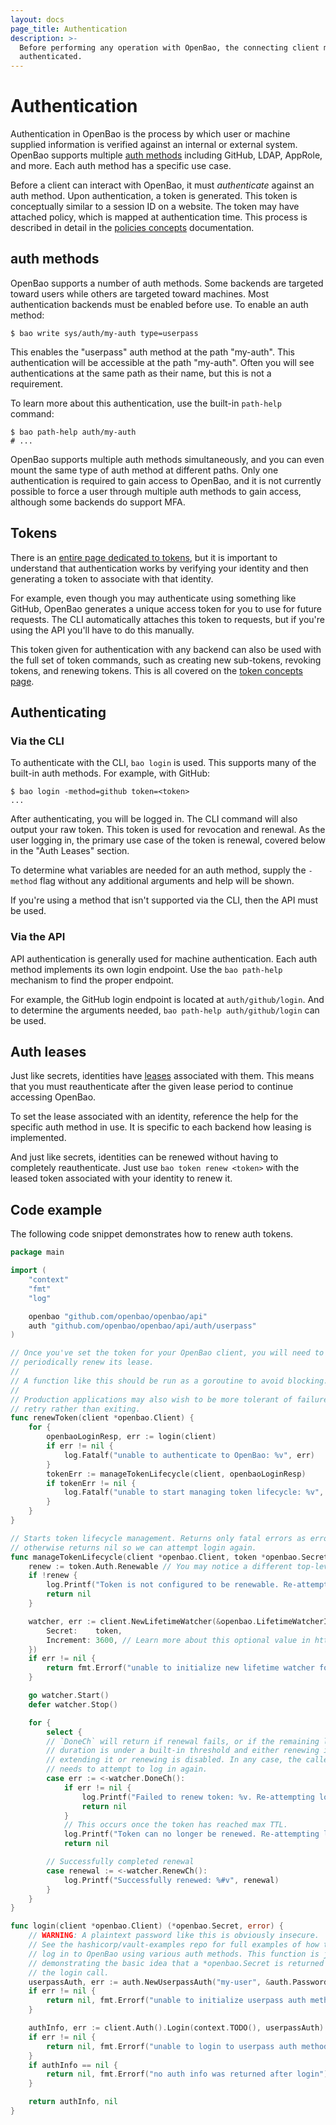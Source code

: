 ```yaml
---
layout: docs
page_title: Authentication
description: >-
  Before performing any operation with OpenBao, the connecting client must be
  authenticated.
---
```


# Authentication

Authentication in OpenBao is the process by which user or machine supplied
information is verified against an internal or external system. OpenBao supports
multiple [auth methods](/vault/docs/auth) including GitHub,
LDAP, AppRole, and more. Each auth method has a specific use case.

Before a client can interact with OpenBao, it must _authenticate_ against an
auth method. Upon authentication, a token is generated. This token is
conceptually similar to a session ID on a website. The token may have attached
policy, which is mapped at authentication time. This process is described in
detail in the [policies concepts](/vault/docs/concepts/policies) documentation.

## auth methods

OpenBao supports a number of auth methods. Some backends are targeted
toward users while others are targeted toward machines. Most authentication
backends must be enabled before use. To enable an auth method:

```shell-session
$ bao write sys/auth/my-auth type=userpass
```

This enables the "userpass" auth method at the path "my-auth". This
authentication will be accessible at the path "my-auth". Often you will see
authentications at the same path as their name, but this is not a requirement.

To learn more about this authentication, use the built-in `path-help` command:

```shell-session
$ bao path-help auth/my-auth
# ...
```

OpenBao supports multiple auth methods simultaneously, and you can even
mount the same type of auth method at different paths. Only one
authentication is required to gain access to OpenBao, and it is not currently
possible to force a user through multiple auth methods to gain
access, although some backends do support MFA.

## Tokens

There is an [entire page dedicated to tokens](/vault/docs/concepts/tokens),
but it is important to understand that authentication works by verifying
your identity and then generating a token to associate with that identity.

For example, even though you may authenticate using something like GitHub,
OpenBao generates a unique access token for you to use for future requests.
The CLI automatically attaches this token to requests, but if you're using
the API you'll have to do this manually.

This token given for authentication with any backend can also be used
with the full set of token commands, such as creating new sub-tokens,
revoking tokens, and renewing tokens. This is all covered on the
[token concepts page](/vault/docs/concepts/tokens).

## Authenticating

### Via the CLI

To authenticate with the CLI, `bao login` is used. This supports many
of the built-in auth methods. For example, with GitHub:

```shell-session
$ bao login -method=github token=<token>
...
```

After authenticating, you will be logged in. The CLI command will also
output your raw token. This token is used for revocation and renewal.
As the user logging in, the primary use case of the token is renewal,
covered below in the "Auth Leases" section.

To determine what variables are needed for an auth method,
supply the `-method` flag without any additional arguments and help
will be shown.

If you're using a method that isn't supported via the CLI, then the API
must be used.

### Via the API

API authentication is generally used for machine authentication. Each
auth method implements its own login endpoint. Use the `bao path-help`
mechanism to find the proper endpoint.

For example, the GitHub login endpoint is located at `auth/github/login`.
And to determine the arguments needed, `bao path-help auth/github/login` can
be used.

## Auth leases

Just like secrets, identities have
[leases](/vault/docs/concepts/lease) associated with them. This means that
you must reauthenticate after the given lease period to continue accessing
OpenBao.

To set the lease associated with an identity, reference the help for
the specific auth method in use. It is specific to each backend
how leasing is implemented.

And just like secrets, identities can be renewed without having to
completely reauthenticate. Just use `bao token renew <token>` with the
leased token associated with your identity to renew it.

## Code example

The following code snippet demonstrates how to renew auth tokens.

<Tabs>
<TabItem value="Go" heading="Go">

```go showLineNumbers
package main

import (
	"context"
	"fmt"
	"log"

	openbao "github.com/openbao/openbao/api"
	auth "github.com/openbao/openbao/api/auth/userpass"
)

// Once you've set the token for your OpenBao client, you will need to
// periodically renew its lease.
//
// A function like this should be run as a goroutine to avoid blocking.
//
// Production applications may also wish to be more tolerant of failures and
// retry rather than exiting.
func renewToken(client *openbao.Client) {
	for {
		openbaoLoginResp, err := login(client)
		if err != nil {
			log.Fatalf("unable to authenticate to OpenBao: %v", err)
		}
		tokenErr := manageTokenLifecycle(client, openbaoLoginResp)
		if tokenErr != nil {
			log.Fatalf("unable to start managing token lifecycle: %v", tokenErr)
		}
	}
}

// Starts token lifecycle management. Returns only fatal errors as errors,
// otherwise returns nil so we can attempt login again.
func manageTokenLifecycle(client *openbao.Client, token *openbao.Secret) error {
	renew := token.Auth.Renewable // You may notice a different top-level field called Renewable. That one is used for dynamic secrets renewal, not token renewal.
	if !renew {
		log.Printf("Token is not configured to be renewable. Re-attempting login.")
		return nil
	}

	watcher, err := client.NewLifetimeWatcher(&openbao.LifetimeWatcherInput{
		Secret:    token,
		Increment: 3600, // Learn more about this optional value in https://www.vaultproject.io/docs/concepts/lease#lease-durations-and-renewal
	})
	if err != nil {
		return fmt.Errorf("unable to initialize new lifetime watcher for renewing auth token: %w", err)
	}

	go watcher.Start()
	defer watcher.Stop()

	for {
		select {
		// `DoneCh` will return if renewal fails, or if the remaining lease
		// duration is under a built-in threshold and either renewing is not
		// extending it or renewing is disabled. In any case, the caller
		// needs to attempt to log in again.
		case err := <-watcher.DoneCh():
			if err != nil {
				log.Printf("Failed to renew token: %v. Re-attempting login.", err)
				return nil
			}
			// This occurs once the token has reached max TTL.
			log.Printf("Token can no longer be renewed. Re-attempting login.")
			return nil

		// Successfully completed renewal
		case renewal := <-watcher.RenewCh():
			log.Printf("Successfully renewed: %#v", renewal)
		}
	}
}

func login(client *openbao.Client) (*openbao.Secret, error) {
	// WARNING: A plaintext password like this is obviously insecure.
	// See the hashicorp/vault-examples repo for full examples of how to securely
	// log in to OpenBao using various auth methods. This function is just
	// demonstrating the basic idea that a *openbao.Secret is returned by
	// the login call.
	userpassAuth, err := auth.NewUserpassAuth("my-user", &auth.Password{FromString: "my-password"})
	if err != nil {
		return nil, fmt.Errorf("unable to initialize userpass auth method: %w", err)
	}

	authInfo, err := client.Auth().Login(context.TODO(), userpassAuth)
	if err != nil {
		return nil, fmt.Errorf("unable to login to userpass auth method: %w", err)
	}
	if authInfo == nil {
		return nil, fmt.Errorf("no auth info was returned after login")
	}

	return authInfo, nil
}
```


</TabItem>
</Tabs>

